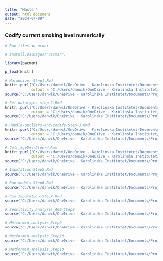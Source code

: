 ```yaml
---
title: "Master"
output: html_document
date: "2024-07-09"
---
```


### Codify current smoking level numerically
```r
# Run files in order

# install.packages("pacman")

library(pacman)

p_load(knitr)

# Harmonizer-Step1.Rmd
knitr::purl("C:/Users/danwik/OneDrive - Karolinska Institutet/Documents/Project 2 - Vscode/Program/Harmonizer-Step1.Rmd", 
            output = "C:/Users/danwik/OneDrive - Karolinska Institutet/Documents/Project 2 - Vscode/Program/Harmonizer-Step1.R")
source("C:/Users/danwik/OneDrive - Karolinska Institutet/Documents/Project 2 - Vscode/Program/Harmonizer-Step1.R")

# Set-datatypes-step-2.Rmd
knitr::purl("C:/Users/danwik/OneDrive - Karolinska Institutet/Documents/Project 2 - Vscode/Program/Set-datatypes-step-2.Rmd", 
            output = "C:/Users/danwik/OneDrive - Karolinska Institutet/Documents/Project 2 - Vscode/Program/Set-datatypes-step-2.R")
source("C:/Users/danwik/OneDrive - Karolinska Institutet/Documents/Project 2 - Vscode/Program/Set-datatypes-step-2.R")

# Handle-outliers-and-codify-Step-3.Rmd
knitr::purl("C:/Users/danwik/OneDrive - Karolinska Institutet/Documents/Project 2 - Vscode/Program/Handle-outliers-and-codify-Step-3.Rmd", 
            output = "C:/Users/danwik/OneDrive - Karolinska Institutet/Documents/Project 2 - Vscode/Program/Handle-outliers-and-codify-Step-3.R")
source("C:/Users/danwik/OneDrive - Karolinska Institutet/Documents/Project 2 - Vscode/Program/Handle-outliers-and-codify-Step-3.R")

# Calc_ageDev-Step-4.Rmd
knitr::purl("C:/Users/danwik/OneDrive - Karolinska Institutet/Documents/Project 2 - Vscode/Program/Calc_ageDev-Step-4.Rmd", 
            output = "C:/Users/danwik/OneDrive - Karolinska Institutet/Documents/Project 2 - Vscode/Program/Calc_ageDev-Step-4.R")
source("C:/Users/danwik/OneDrive - Karolinska Institutet/Documents/Project 2 - Vscode/Program/Calc_ageDev-Step-4.R")

# Imputation-Step5.Rmd
source("C:/Users/danwik/OneDrive - Karolinska Institutet/Documents/Project 2 - Vscode/Program/Imputation_step5.R")

# Run models-Step6.Rmd
source("C:/Users/danwik/OneDrive - Karolinska Institutet/Documents/Project 2 - Vscode/Program/Models_Step6.R")

# Run Imputation-Step7.Rmd
source("C:/Users/danwik/OneDrive - Karolinska Institutet/Documents/Project 2 - Vscode/Program/Sensitivity_analysis_SEX_step7.R")

# Sensitivity_analysis_AGE_Step8
source("C:/Users/danwik/OneDrive - Karolinska Institutet/Documents/Project 2 - Vscode/Program/Sensitivity_analysis_AGE_Step8.R")

# Metformin_analysis_Step9
source("C:/Users/danwik/OneDrive - Karolinska Institutet/Documents/Project 2 - Vscode/Program/Metformin_analysis_Step9.R")

# Metformin_analysis_Step10
source("C:/Users/danwik/OneDrive - Karolinska Institutet/Documents/Project 2 - Vscode/Program/Sensitivity_analysis_ethnicity_step_10.R")

# Metformin_analysis_Step10
source("C:/Users/danwik/OneDrive - Karolinska Institutet/Documents/Project 2 - Vscode/Program/create_suppl_excel_sheets_Step11.R")
```
